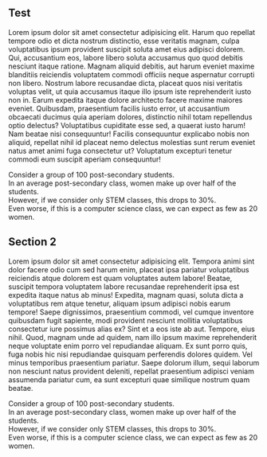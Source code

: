 
## Test

Lorem ipsum dolor sit amet consectetur adipisicing elit. Harum quo repellat tempore odio et dicta nostrum distinctio, esse veritatis magnam, culpa voluptatibus ipsum provident suscipit soluta amet eius adipisci dolorem.
Qui, accusantium eos, labore libero soluta accusamus quo quod debitis nesciunt itaque ratione. Magnam aliquid debitis, aut harum eveniet maxime blanditiis reiciendis voluptatem commodi officiis neque aspernatur corrupti non libero.
Nostrum labore recusandae dicta, placeat quos nisi veritatis voluptas velit, ut quia accusamus itaque illo ipsum iste reprehenderit iusto non in. Earum expedita itaque dolore architecto facere maxime maiores eveniet.
Quibusdam, praesentium facilis iusto error, ut accusantium obcaecati ducimus quia aperiam dolores, distinctio nihil totam repellendus optio delectus? Voluptatibus cupiditate esse sed, a quaerat iusto harum! Nam beatae nisi consequuntur!
Facilis consequuntur explicabo nobis non aliquid, repellat nihil id placeat nemo delectus molestias sunt rerum eveniet natus amet animi fuga consectetur ut? Voluptatum excepturi tenetur commodi eum suscipit aperiam consequuntur!

<FullPageScroller Background={FemaleCounter}>
  <div>Consider a group of 100 post-secondary students.</div>
  <div>In an average post-secondary class, women make up over half of the students.</div>
  <div>However, if we consider only STEM classes, this drops to 30%.</div>
  <div>Even worse, if this is a computer science class, we can expect as few as 20 women.</div>
</FullPageScroller>

## Section 2

Lorem ipsum dolor sit amet consectetur adipisicing elit. Tempora animi sint dolor facere odio cum sed harum enim, placeat ipsa pariatur voluptatibus reiciendis atque dolorem est quam voluptates autem labore!
Beatae, suscipit tempora voluptatem labore recusandae reprehenderit ipsa est expedita itaque natus ab minus! Expedita, magnam quasi, soluta dicta a voluptatibus rem atque tenetur, aliquam ipsum adipisci nobis earum tempore!
Saepe dignissimos, praesentium commodi, vel cumque inventore quibusdam fugit sapiente, modi provident nesciunt mollitia voluptatibus consectetur iure possimus alias ex? Sint et a eos iste ab aut. Tempore, eius nihil.
Quod, magnam unde ad quidem, nam illo ipsum maxime reprehenderit neque voluptate enim porro vel repudiandae aliquam. Ex sunt porro quis, fuga nobis hic nisi repudiandae quisquam perferendis dolores quidem.
Vel minus temporibus praesentium pariatur. Saepe dolorum illum, sequi laborum non nesciunt natus provident deleniti, repellat praesentium adipisci veniam assumenda pariatur cum, ea sunt excepturi quae similique nostrum quam beatae.

<HalfPageScroller Background={FemaleCounter}>
  <div>Consider a group of 100 post-secondary students.</div>
  <div>In an average post-secondary class, women make up over half of the students.</div>
  <div>However, if we consider only STEM classes, this drops to 30%.</div>
  <div>Even worse, if this is a computer science class, we can expect as few as 20 women.</div>
</HalfPageScroller>
